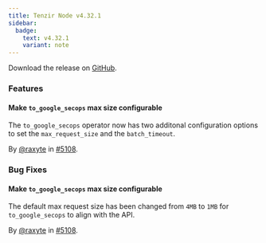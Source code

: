 ```yaml
---
title: Tenzir Node v4.32.1
sidebar:
  badge:
    text: v4.32.1
    variant: note
---
```


Download the release on [GitHub](https://github.com/tenzir/tenzir/releases/tag/v4.32.1).

### Features

#### Make `to_google_secops` max size configurable

The `to_google_secops` operator now has two additonal configuration options to
set the `max_request_size` and the `batch_timeout`.

By [@raxyte](https://github.com/raxyte) in [#5108](https://github.com/tenzir/tenzir/pull/5108).

### Bug Fixes

#### Make `to_google_secops` max size configurable

The default max request size has been changed from `4MB` to `1MB` for
`to_google_secops` to align with the API.

By [@raxyte](https://github.com/raxyte) in [#5108](https://github.com/tenzir/tenzir/pull/5108).
